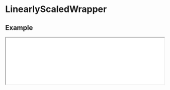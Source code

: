# LinearlyScaledWrapper

## Example

<iframe
  src="/examples/linearly-scaled-wrapper"
  height={500}
  width="100%"
  className="mt-6 rounded-xl border bordr-slate-50"
/>

```javascript filename="index.tsx" copy
import { LinearlyScaledWrapper } from "@nguyend-nam/scrollery-ts";

export default function LinearlyScaledWrapperDemo() {
  return (
    <div className="!bg-slate-50 p-8">
      <h1 className="!text-[#018383] mb-[300px]">
        <code>LinearlyScaledWrapper</code>
      </h1>

      <LinearlyScaledWrapper className="w-full flex flex-col items-center gap-[800px] !mt-8 !mb-[800px]">
        <div className="rounded-3xl shadow-md h-full bg-[#02A8A8]" />
      </LinearlyScaledWrapper>
    </div>
  );
}
```

## API

| Name              | Type            | Default | Description                                                        | Required |
| ----------------- | --------------- | ------- | ------------------------------------------------------------------ | -------- |
| **children**      | `JSX.Element`   |         | The single image for the content you want to animate on scroll     | &check;  |
| **style**         | `CSSProperties` |         | The styles you want to apply to the wrapper                        |          |
| **className**     | `string`        |         | The classes you want to apply to the wrapper                       |          |
| **itemStyle**     | `CSSProperties` |         | The styles you want to apply to each item                          |          |
| **itemClassName** | `string`        |         | The classes you want to apply to each item                         |          |
| **isSticky**      | `boolean`       | `true`  | If `true`, then the image stays inside the viewport when animating |          |
| **from**          | `number`        | `100`   | The starting size of the image                                     |          |
| **to**            | `number`        |         | The ending size of the image                                       |          |

